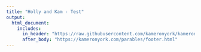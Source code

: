```yaml
---
title: "Holly and Kam - Test"
output:
  html_document:
    includes:
      in_header: "https://raw.githubusercontent.com/kameronyork/kameronyork.github.io/main/projects/conference/headers/inspire-change-header.html"
      after_body: "https://kameronyork.com/parables/footer.html"
---
```

<br>
<br>

<canvas id="earningsChart" width="400" height="200"></canvas>
<div id="tables-container"></div>
<style>
  .expandable-row:hover {
    background-color: rgba(255, 215, 0, 0.3); /* Transparent gold color */
    cursor: pointer;
  }
</style>
<script src="https://cdn.jsdelivr.net/npm/chart.js"></script>
<script>
// Function to toggle row visibility - moved outside to make it globally accessible
function toggleRow(rowId) {
  const row = document.getElementById(rowId);
  if (row) {
    row.style.display = row.style.display === 'none' ? 'table-row' : 'none';
  }
}

document.addEventListener("DOMContentLoaded", async function() {
  // Fetch data from the specified URLs
  const dataUrl = "https://kameronyork.com/datasets/box-office-data.json";
  const peopleUrl = "https://kameronyork.com/datasets/movies.json";
  let movieData, peopleData;

  try {
    const movieResponse = await fetch(dataUrl);
    const peopleResponse = await fetch(peopleUrl);

    if (!movieResponse.ok || !peopleResponse.ok) {
      throw new Error('Failed to fetch data.');
    }

    movieData = await movieResponse.json();
    peopleData = await peopleResponse.json();
  } catch (error) {
    console.error("Error fetching data:", error);
    return;
  }

  const cumulativeData = {};
  const dateEarningsMap = {}; // For global chart data

  // Get all unique dates from movieData and sort them
  const allDates = Array.from(new Set(movieData.map(entry => entry.Date))).sort((a, b) => new Date(a) - new Date(b));

  // Process movie data for each person
  for (const person of peopleData) {
    cumulativeData[person.name] = {
      totalEarnings: 0,
      movies: [],
      earningsByDate: {} // Cumulative earnings over dates
    };

    for (const movie of person.movies) {
      const movieTitle = movie.title;
      const filteredMovieData = movieData.filter(entry => entry.Title === movieTitle);
      let cumulativeEarnings = 0;
      let earningsData = {};

      // Initialize all dates for this movie with the last known cumulative value
      allDates.forEach(date => {
        earningsData[date] = cumulativeEarnings; // Carry forward previous earnings by default
      });

      for (const entry of filteredMovieData) {
        const date = entry.Date;  // Directly use the Date field in ISO format
        const dailyEarnings = parseInt(entry.Daily.replace(/[\$,]/g, '')) || 0;
        cumulativeEarnings += dailyEarnings;
        cumulativeData[person.name].totalEarnings += dailyEarnings;
        earningsData[date] = cumulativeEarnings; // Update with current cumulative value
      }

      // Transform earningsData into an array for plotting, only include dates with non-zero amounts
      const earningsArray = allDates
        .map(date => ({ date, amount: earningsData[date] }))
        .filter(entry => entry.amount > 0);

      cumulativeData[person.name].movies.push({
        title: movieTitle,
        earnings: earningsArray,
        periodToDateTotal: cumulativeEarnings
      });

      // Update overall earnings by date for this person
      allDates.forEach(date => {
        if (!cumulativeData[person.name].earningsByDate[date]) {
          cumulativeData[person.name].earningsByDate[date] = 0;
        }
        cumulativeData[person.name].earningsByDate[date] += earningsData[date];
      });
    }
  }

  // Sort people by total earnings
  const sortedPeople = Object.entries(cumulativeData).sort((a, b) => b[1].totalEarnings - a[1].totalEarnings);

  // Prepare data for line chart
  const datasets = sortedPeople.map(([personName, data], index) => {
    const personData = allDates.map(date => data.earningsByDate[date] || 0);
    // Assign a unique color for each person
    const colors = ['rgb(75, 192, 192)', 'rgb(255, 99, 132)', 'rgb(54, 162, 235)', 'rgb(255, 206, 86)'];

    return {
      label: personName,
      data: personData,
      fill: false,
      borderColor: colors[index % colors.length],
      tension: 0.1
    };
  });

  // Plot line chart
  new Chart(document.getElementById("earningsChart"), {
    type: "line",
    data: {
      labels: allDates,
      datasets
    },
    options: {
      responsive: true,
      plugins: {
        legend: {
          display: true,
          position: "top"
        }
      },
      scales: {
        x: { title: { display: true, text: "Date" } },
        y: { title: { display: true, text: "Cumulative Earnings" } }
      }
    }
  });

  // Build a single table for all data below the chart
  let tableHtml = `
    <table border="1" style="width:100%; border-collapse: collapse;">
      <thead>
        <tr>
          <th>Person</th>
          <th>Total Earnings</th>
        </tr>
      </thead>
      <tbody>
  `;

  sortedPeople.forEach(([personName, data], index) => {
    const personRowId = `person-row-${index}`;
    tableHtml += `
      <tr class="expandable-row" onclick="toggleRow('${personRowId}')">
        <td>${personName}</td>
        <td>$${data.totalEarnings.toLocaleString()}</td>
      </tr>
      <tr id="${personRowId}" style="display: none;">
        <td colspan="2">
          <table border="1" style="width:100%; border-collapse: collapse;">
            <thead>
              <tr>
                <th>Movie</th>
                <th>Period-to-Date Total</th>
              </tr>
            </thead>
            <tbody>
    `;

    data.movies.forEach((movie, movieIndex) => {
      const movieRowId = `movie-row-${index}-${movieIndex}`;
      tableHtml += `
        <tr class="expandable-row" onclick="toggleRow('${movieRowId}')">
          <td>${movie.title}</td>
          <td>$${movie.periodToDateTotal.toLocaleString()}</td>
        </tr>
        <tr id="${movieRowId}" style="display: none;">
          <td colspan="2">
            <table border="1" style="width:100%; border-collapse: collapse;">
              <thead>
                <tr>
                  <th>Date</th>
                  <th>Cumulative Earnings</th>
                </tr>
              </thead>
              <tbody>
      `;
      movie.earnings.forEach(entry => {
        tableHtml += `
          <tr>
            <td>${entry.date}</td>
            <td>$${entry.amount.toLocaleString()}</td>
          </tr>
        `;
      });
      tableHtml += `
              </tbody>
            </table>
          </td>
        </tr>
      `;
    });

    tableHtml += `
            </tbody>
          </table>
        </td>
      </tr>
    `;
  });

  tableHtml += `
      </tbody>
    </table>
  `;
  document.getElementById("tables-container").innerHTML = tableHtml;
});
</script>
